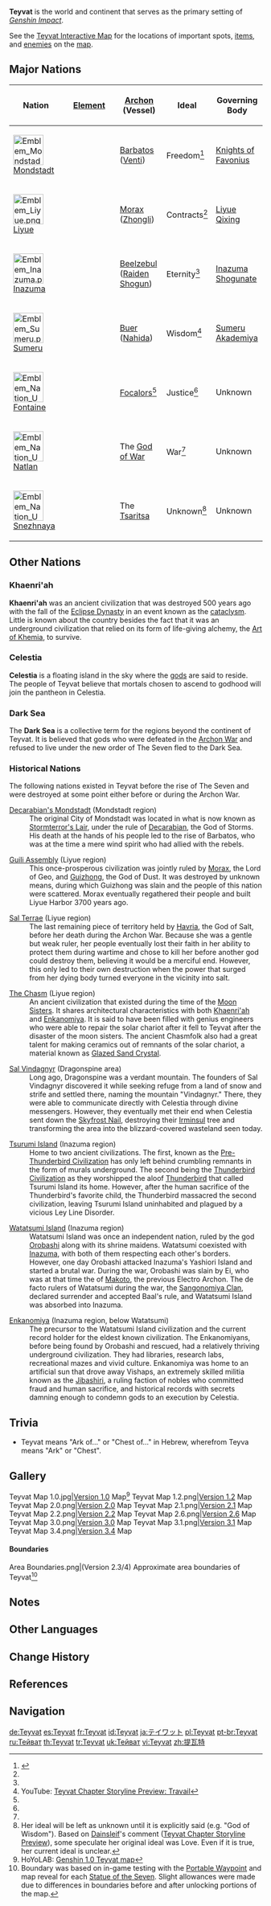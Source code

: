 {{CustomTabs
|tab1 = Overview
|tab2 = Map
}}
{{Location Infobox
|image        = Teyvat Map.png
|type         = World
}}
{{Description|You have arrived in Teyvat &mdash; a fantasy world where the seven [[elements]] flow and converge.<br /><br />In the distant past, the [[Archons]] granted mortals unique elemental abilities. With the help of such powers, people formed a bountiful homeland out of the wilderness. However, 500 years ago, the collapse of an [[Khaenri'ah|ancient civilization]] turned the universe upside down...<br /><br />Though the calamity the world suffered has ceased, peace has yet to be restored.|Genshin Impact Official Website<ref>Genshin Impact Official Website: [https://genshin.hoyoverse.com/en/map Teyvat]</ref>}}
'''Teyvat''' is the world and continent that serves as the primary setting of ''[[Genshin Impact]]''.

See the [https://webstatic-sea.mihoyo.com/app/ys-map-sea/index.html#/map/2 Teyvat Interactive Map] for the locations of important spots, [[items]], and [[enemies]] on the [[map]].

==Major Nations==
{| class="wikitable" style="text-align:center;"
!style="width: 90px;" | Nation!!style="width: 90px;" | [[Element]]!![[Archon]] (Vessel)!!Ideal!!Governing Body
|-
|[[File:Emblem Mondstadt.png|60px|link=Mondstadt]]<br />[[Mondstadt]]
|{{Icon/Element|Anemo|60|link=1}}
|[[Barbatos]] ([[Venti]])
|Freedom<ref name="Farewell">{{Ref/Quest|The Fond Farewell}}</ref>
|[[Knights of Favonius]]
|-
|[[File:Emblem Liyue.png|60px|link=Liyue]]<br />[[Liyue]]
|{{Icon/Element|Geo|60|link=1}}
|[[Morax]] ([[Zhongli]])
|Contracts<ref name="Farewell"/>
|[[Liyue Qixing]]
|-
|[[File:Emblem Inazuma.png|60px|link=Inazuma]]<br />[[Inazuma]]
|{{Icon/Element|Electro|60|link=1}}
|[[Raiden Ei|Beelzebul]] ([[Raiden Shogun]])
|Eternity<ref name="Farewell"/>
|[[Inazuma Shogunate]]
|-
|[[File:Emblem Sumeru.png|60px|link=Sumeru]]<br />[[Sumeru]]
|{{Icon/Element|Dendro|60|link=1}}
|[[Lesser Lord Kusanali|Buer]] ([[Nahida]])
|Wisdom<ref name="Preview">YouTube: [https://youtu.be/TAlKhARUcoY Teyvat Chapter Storyline Preview: Travail]</ref>
|[[Sumeru Akademiya]]
|-
|[[File:Emblem Nation Unknown.png|60px|link=Fontaine]]<br />[[Fontaine]]
|{{Icon/Element|Hydro|60|link=1}}
|[[Focalors]]<ref name=Preview/>
|Justice<ref name="Preview" />
|Unknown
|-
|[[File:Emblem Nation Unknown.png|60px|link=Natlan]]<br />[[Natlan]]
|{{Icon/Element|Pyro|60|link=1}}
|The [[God of War]]
|War<ref name="Preview" />
|Unknown
|-
|[[File:Emblem Nation Unknown.png|60px|link=Snezhnaya]]<br />[[Snezhnaya]]
|{{Icon/Element|Cryo|60|link=1}}
|The [[Tsaritsa]]
|Unknown<ref group="Note">Her ideal will be left as unknown until it is explicitly said (e.g. "God of Wisdom"). Based on [[Dainsleif]]'s comment ([[Teyvat Chapter Storyline Preview: Travail|Teyvat Chapter Storyline Preview]]), some speculate her original ideal was Love. Even if it is true, her current ideal is unclear.</ref>
|Unknown
|}

==Other Nations==
===Khaenri'ah===
{{Main|Khaenri'ah}}
'''Khaenri'ah''' was an ancient civilization that was destroyed 500 years ago with the fall of the [[Eclipse Dynasty]] in an event known as the [[cataclysm]]. Little is known about the country besides the fact that it was an underground civilization that relied on its form of life-giving alchemy, the [[Art of Khemia]], to survive.

===Celestia===
{{Main|Celestia}}
'''Celestia''' is a floating island in the sky where the [[gods]] are said to reside. The people of Teyvat believe that mortals chosen to ascend to godhood will join the pantheon in Celestia.

===Dark Sea===
{{main|Dark Sea}}
The '''Dark Sea''' is a collective term for the regions beyond the continent of Teyvat. It is believed that gods who were defeated in the [[Archon War]] and refused to live under the new order of The Seven fled to the Dark Sea.

===Historical Nations===
The following nations existed in Teyvat before the rise of The Seven and were destroyed at some point either before or during the Archon War.

;[[Decarabian's Mondstadt]] (Mondstadt region)
:The original City of Mondstadt was located in what is now known as [[Stormterror's Lair]], under the rule of [[Decarabian]], the God of Storms. His death at the hands of his people led to the rise of Barbatos, who was at the time a mere wind spirit who had allied with the rebels.

;[[Guili Assembly]] (Liyue region)
:This once-prosperous civilization was jointly ruled by [[Morax]], the Lord of Geo, and [[Guizhong]], the God of Dust. It was destroyed by unknown means, during which Guizhong was slain and the people of this nation were scattered. Morax eventually regathered their people and built Liyue Harbor 3700 years ago.

;[[Sal Terrae]] (Liyue region)
:The last remaining piece of territory held by [[Havria]], the God of Salt, before her death during the Archon War. Because she was a gentle but weak ruler, her people eventually lost their faith in her ability to protect them during wartime and chose to kill her before another god could destroy them, believing it would be a merciful end. However, this only led to their own destruction when the power that surged from her dying body turned everyone in the vicinity into salt.

;[[The Chasm]] (Liyue region)
:An ancient civilization that existed during the time of the [[Aria, Sonnet and Canon|Moon Sisters]]. It shares architectural characteristics with both [[Khaenri'ah]] and [[Enkanomiya]]. It is said to have been filled with genius engineers who were able to repair the solar chariot after it fell to Teyvat after the disaster of the moon sisters. The ancient Chasmfolk also had a great talent for making ceramics out of remnants of the solar chariot, a material known as [[Glazed Sand Crystal]].

;[[Sal Vindagnyr]] (Dragonspine area)
:Long ago, Dragonspine was a verdant mountain. The founders of Sal Vindagnyr discovered it while seeking refuge from a land of snow and strife and settled there, naming the mountain "Vindagnyr." There, they were able to communicate directly with Celestia through divine messengers. However, they eventually met their end when Celestia sent down the [[Skyfrost Nail]], destroying their [[Irminsul]] tree and transforming the area into the blizzard-covered wasteland seen today.

;[[Tsurumi Island]] (Inazuma region)
:Home to two ancient civilizations. The first, known as the [[Pre-Thunderbird Civilization]] has only left behind crumbling remnants in the form of murals underground. The second being the [[Thunderbird Civilization]] as they worshipped the aloof [[Thunderbird]]  that called Tsurumi Island its home. However, after the human sacrifice of the Thunderbird's favorite child, the Thunderbird massacred the second civilization, leaving Tsurumi Island uninhabited and plagued by a vicious Ley Line Disorder.

;[[Watatsumi Island]] (Inazuma region)
:Watatsumi Island was once an independent nation, ruled by the god [[Orobashi]] along with its shrine maidens. Watatsumi coexisted with [[Inazuma]], with both of them respecting each other's borders. However, one day Orobashi attacked Inazuma's Yashiori Island and started a brutal war. During the war, Orobashi was slain by Ei, who was at that time the {{w|Political decoy|kagemusha}} of [[Makoto]], the previous Electro Archon. The de facto rulers of Watatsumi during the war, the [[Sangonomiya Clan]], declared surrender and accepted Baal's rule, and Watatsumi Island was absorbed into Inazuma.

;[[Enkanomiya]] (Inazuma region, below Watatsumi)
:The precursor to the Watatsumi Island civilization and the current record holder for the eldest known civilization. The Enkanomiyans, before being found by Orobashi and rescued, had a relatively thriving underground civilization. They had libraries, research labs, recreational mazes and vivid culture. Enkanomiya was home to an artificial sun that drove away Vishaps, an extremely skilled militia known as the [[Jibashiri]], a ruling faction of nobles who committed fraud and human sacrifice, and historical records with secrets damning enough to condemn gods to an execution by Celestia.

==Trivia==
* Teyvat {{Lang|he=תֵּבַת|he_rm=tiváth}} means "Ark of..." or "Chest of..." in Hebrew, wherefrom Teyva {{Lang|he=תֵּבָה|he_rm=tiváh}} means "Ark" or "Chest".

==Gallery==
<gallery>
Teyvat Map 1.0.jpg|[[Version 1.0]] Map<ref>HoYoLAB: [https://www.hoyolab.com/article/79203 Genshin 1.0 Teyvat map]</ref>
Teyvat Map 1.2.png|[[Version 1.2]] Map
Teyvat Map 2.0.png|[[Version 2.0]] Map
Teyvat Map 2.1.png|[[Version 2.1]] Map
Teyvat Map 2.2.png|[[Version 2.2]] Map
Teyvat Map 2.6.png|[[Version 2.6]] Map
Teyvat Map 3.0.png|[[Version 3.0]] Map
Teyvat Map 3.1.png|[[Version 3.1]] Map
Teyvat Map 3.4.png|[[Version 3.4]] Map
</gallery>

====Boundaries====
<gallery>
Area Boundaries.png|(Version 2.3/4) Approximate area boundaries of Teyvat<ref group="Note">Boundary was based on in-game testing with the [[Portable Waypoint]] and map reveal for each [[Statue of the Seven]]. Slight allowances were made due to differences in boundaries before and after unlocking portions of the map.</ref>
</gallery>

==Notes==
{{Reflist|note=1}}

==Other Languages==
{{Other Languages
|default_hidden = 1
|en      = Teyvat
|zhs     = 提瓦特
|zhs_rm  = Tíwǎtè
|zht     = 提瓦特
|zht_rm  = Tíwǎtè
|ja      = テイワット
|ja_rm   = Teiwatto
|ko      = 티바트
|ko_rm   = Tibateu
|es      = Teyvat
|fr      = Teyvat
|ru      = Тейват
|th      = Teyvat
|vi      = Teyvat
|de      = Teyvat
|id      = Teyvat
|pt      = Teyvat
|tr      = Teyvat
|it      = Teyvat
}}

==Change History==
{{Change History|1.0}}

==References==
{{Reflist|2}}

==Navigation==
{{Area Navbox|state=collapsed}}
{{Genshin Navbox}}

[[de:Teyvat]]
[[es:Teyvat]]
[[fr:Teyvat]]
[[id:Teyvat]]
[[ja:テイワット]]
[[pl:Teyvat]]
[[pt-br:Teyvat]]
[[ru:Тейват]]
[[th:Teyvat]]
[[tr:Teyvat]]
[[uk:Тейват]]
[[vi:Teyvat]]
[[zh:提瓦特]]
